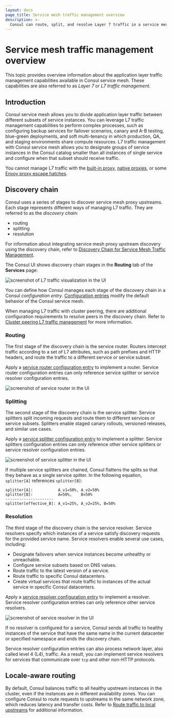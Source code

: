 ```yaml
---
layout: docs
page_title: Service mesh traffic management overview
description: >-
  Consul can route, split, and resolve Layer 7 traffic in a service mesh to support workflows like canary testing and blue/green deployments. Learn about the three configuration entry kinds that define L7 traffic management behavior in Consul.
---
```


# Service mesh traffic management overview

This topic provides overview information about the application layer traffic management capabilities available in Consul service mesh. These capabilities are also referred to as *Layer 7* or *L7 traffic management*.

## Introduction

Consul service mesh allows you to divide application layer traffic between different subsets of service instances. You can leverage L7 traffic management capabilities to perform complex processes, such as configuring backup services for failover scenarios, canary and A-B testing, blue-green deployments, and soft multi-tenancy in which production, QA, and staging environments share compute resources. L7 traffic management with Consul service mesh allows you to designate groups of service instances in the Consul catalog smaller than all instances of single service and configure when that subset should receive traffic.

You cannot manage L7 traffic with the [built-in proxy](/consul/docs/connect/proxies/built-in),
[native proxies](/consul/docs/connect/native), or some [Envoy proxy escape hatches](/consul/docs/connect/proxies/envoy#escape-hatch-overrides).

## Discovery chain

Consul uses a series of stages to discover service mesh proxy upstreams. Each stage represents different ways of managing L7 traffic. They are referred to as the _discovery chain_: 

- routing 
- splitting 
- resolution 

For information about integrating service mesh proxy upstream discovery using the discovery chain, refer to [Discovery Chain for Service Mesh Traffic Management](/consul/docs/connect/l7-traffic/discovery-chain).

The Consul UI shows discovery chain stages in the **Routing** tab of the **Services** page:

![screenshot of L7 traffic visualization in the UI](/img/l7-routing/full.png)

You can define how Consul manages each stage of the discovery chain in a Consul _configuration entry_. [Configuration entries](/consul/docs/connect/config-entries) modify the default behavior of the Consul service mesh.   

When managing L7 traffic with cluster peering, there are additional configuration requirements to resolve peers in the discovery chain. Refer to [Cluster peering L7 traffic management](/consul/docs/connect/cluster-peering/usage/peering-traffic-management) for more information.

### Routing

The first stage of the discovery chain is the service router. Routers intercept traffic according to a set of L7 attributes, such as path prefixes and HTTP headers, and route the traffic to a different service or service subset.

Apply a [service router configuration entry](/consul/docs/connect/config-entries/service-router) to implement a router. Service router configuration entries can only reference service splitter or service resolver configuration entries.

![screenshot of service router in the UI](/img/l7-routing/Router.png)

### Splitting

The second stage of the discovery chain is the service splitter. Service splitters split incoming requests and route them to different services or service subsets. Splitters enable staged canary rollouts, versioned releases, and similar use cases.  

Apply a [service splitter configuration entry](/consul/docs/connect/config-entries/service-splitter) to implement a splitter. Service splitters configuration entries can only reference other service splitters or service resolver configuration entries.

![screenshot of service splitter in the UI](/img/l7-routing/Splitter.png)

If multiple service splitters are chained, Consul flattens the splits so that they behave as a single service spitter. In the following equation, `splitter[A]` references `splitter[B]`:

```text
splitter[A]:           A_v1=50%, A_v2=50%
splitter[B]:           A=50%,    B=50%
---------------------
splitter[effective_B]: A_v1=25%, A_v2=25%, B=50%
```


### Resolution

The third stage of the discovery chain is the service resolver. Service resolvers specify which instances of a service satisfy discovery requests for the provided service name. Service resolvers enable several use cases, including: 

- Designate failovers when service instances become unhealthy or unreachable. 
- Configure service subsets based on DNS values.
- Route traffic to the latest version of a service.
- Route traffic to specific Consul datacenters.
- Create virtual services that route traffic to instances of the actual service in specific Consul datacenters.

Apply a [service resolver configuration entry](/consul/docs/connect/config-entries/service-resolver) to implement a resolver. Service resolver configuration entries can only reference other service resolvers.


![screenshot of service resolver in the UI](/img/l7-routing/Resolver.png)

If no resolver is configured for a service, Consul sends all traffic to healthy instances of the service that have the same name in the current datacenter or specified namespace and ends the discovery chain. 

Service resolver configuration entries can also process network layer, also called level 4 (L4), traffic. As a result, you can implement service resolvers for services that communicate over `tcp` and other non-HTTP protocols.

## Locale-aware routing

By default, Consul balances traffic to all healthy upstream instances in the cluster, even if the instances are in different availability zones. You can configure Consul to route requests to upstreams in the same network zone, which reduces latency and transfer costs. Refer to [Route traffic to local upstreams](/consul/docs/connect/traffic-management/route-to-local-upstreams) for additional information.
